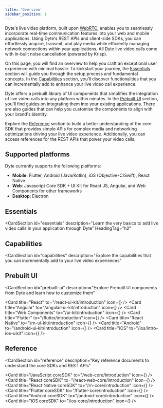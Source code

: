 ```yaml
---
title: 'Overview'
sidebar_position: 1
---
```


Dyte's live video platform, built upon [WebRTC](https://dyte.io/blog/webrtc/), enables you to seamlessly incorporate real-time communication features into your web and mobile applications. Using Dyte's REST APIs and client-side SDKs, you can effortlessly acquire, transmit, and play media while efficiently managing network connections within your applications. All Dyte live video calls come with in-built noise cancellation (powered by Krisp).

On this page, you will find an overview to help you craft an exceptional user experience with minimal hassle. To kickstart your journey, the [Essentials](#essentials) section will guide you through the setup process and fundamental concepts. In the [Capabilities](#capabilities) section, you'll discover functionalities that you can incrementally add to enhance your live video call experience.

Dyte offers a prebuilt library of UI components that simplifies the integration of live video calls into any platform within minutes. In the [Prebuilt UI](#prebuilt-ui) section, you'll find guides on integrating them into your existing applications. There are also guides that can help you customise the components to align with your brand's identity.

Explore the [Reference](#reference) section to build a better understanding of the core SDK that provides simple APIs for complex media and networking optimizations driving your live video experience. Additionally, you can access references for the REST APIs that power your video calls.

## Supported platforms

Dyte currently supports the following platforms:

- **Mobile**: Flutter, Android (Java/Kotlin), iOS (Objective-C/Swift), React Native
- **Web**: Javascript Core SDK + UI Kit for React JS, Angular, and Web Components for other frameworks
- **Desktop**: Electron

## Essentials

<CardSection
  id="essentials"
  description="Learn the very basics to add live video calls in your application through Dyte"
  HeadingTag="h2"
>
  <Card
    title="Getting started"
    to="./build-live-video-app"
    description="Everything you need to setup your Dyte account"
  />
  <Card
    title="Architecture"
    to="./concepts-live-video"
    description="Learn about the architecture, design and basic concepts behind Dyte"
  />
  <Card
    title="Server Setup"
    to="/guides/rest-apis/quickstart"
    description="Steps to access Dyte’s REST API"
  />
  <Card
    title="Client Setup"
    to="./client-setup"
    description="Set up and configure your client to integrate video calls "
  />
</CardSection>

## Capabilities

<CardSection
  id="capabilities"
  description="Explore the capabilities that you can incrementally add to your live video experiences"
>
  <Card
    title="Recording"
    to="/guides/capabilities/recording/recording-overview"
    description="Understand and leverage Dyte’s recording capabilities"
  />
  <Card
    title="Chat"
    to="/web-core/chat/introduction"
    description="Build real-time chat for users in the video call"
  />
  <Card
    title="Polls"
    to="/web-core/polls/introduction"
    description="Integrate polls within your video calls"
  />
  <Card
    title="Breakout rooms"
    to="/guides/capabilities/breakoutroom/create-breakout-rooms"
    description="Create breakout rooms to split users into smaller groups within a meeting"
  />
  <Card
    title="Virtual Background"
    to="/guides/capabilities/customization/add-virtual-background"
    description="Add custom virtual backgrounds for users"
  />
  <Card
    title="Video and audio filters"
    to="https://dyte.io/blog/streams-blog/"
    description="Guide to create custom video and audio filters for your video calls using middlewares"
  />
  <Card
    title="Multi Screen Share"
    to="/web-core/local-user/introduction#enable--disable-screen-share"
    description="Enable screen sharing for users in a live video call"
  />
  <Card
    title="Transcription"
    to="https://dyte.io/blog/audio-transcriptions-video-meeting/"
    description="Guide to enable transcription on Dyte live video calls using Google STT"
  />
</CardSection>

## Prebuilt UI

<CardSection
  id="prebuilt-ui"
  description="Explore Prebuilt UI components from Dyte and learn how to customize them"
>
  <Card title="React" to="/react-ui-kit/introduction" icon={<ReactIcon />} />
  <Card
    title="Angular"
    to="/angular-ui-kit/introduction"
    icon={<AngularIcon />}
  />
  <Card title="Web Components" to="/ui-kit/introduction" icon={<HTMLIcon />} />
  <Card title="Flutter" to="/flutter/introduction" icon={<FlutterIcon />} />
  <Card
    title="React Native"
    to="/rn-ui-kit/introduction"
    icon={<ReactIcon />}
  />
  <Card
    title="Android"
    to="/android-ui-kit/introduction"
    icon={<KotlinIcon />}
  />
  <Card title="iOS" to="/ios/intro-ios-uikit" icon={<SwiftIcon />} />
  <Card
    title="Configure design system"
    to="/ui-kit/design-sytem"
    description="Guide to understand and customise the design system"
  />
  <Card
    title="Components gallery"
    to="/ui-kit/components"
    description="Explore the components in the UIKit"
  />
</CardSection>

## Reference

<CardSection
  id="reference"
  description="Key reference documents to understand the core SDKs and REST APIs"
>
  <Card
    title="REST API Quickstart"
    to="/guides/rest-apis/quickstart"
    description="Understand how to get started with using Dyte's APIs"
  />
  <Card
    title="REST API Reference"
    to="/api/"
    description="Explore all the Dyte APIs you can make use of"
  />
  <Card
    title="JavaScript coreSDK"
    to="/web-core/introduction"
    icon={<JSIcon />}
  />
  <Card
    title="React coreSDK"
    to="/react-web-core/introduction"
    icon={<ReactIcon />}
  />
  <Card
    title="React Native coreSDK"
    to="/rn-core/introduction"
    icon={<ReactIcon />}
  />
  <Card
    title="Flutter coreSDK"
    to="/flutter-core/introduction"
    icon={<FlutterIcon />}
  />
  <Card
    title="Android coreSDK"
    to="/android-core/introduction"
    icon={<KotlinIcon />}
  />
  <Card title="iOS coreSDK" to="/ios-core/introduction" icon={<SwiftIcon />} />
</CardSection>
